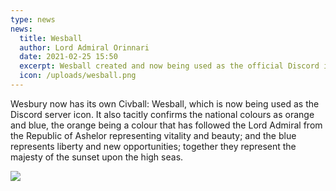 ```yaml
---
type: news
news:
  title: Wesball
  author: Lord Admiral Orinnari
  date: 2021-02-25 15:50
  excerpt: Wesball created and now being used as the official Discord icon.
  icon: /uploads/wesball.png
---
```

Wesbury now has its own Civball: Wesball, which is now being used as the Discord
server icon. It also tacitly confirms the national colours as orange and blue,
the orange being a colour that has followed the Lord Admiral from the Republic
of Ashelor representing vitality and beauty; and the blue represents liberty and
new opportunities; together they represent the majesty of the sunset upon the
high seas.

![](/uploads/wesball.png)
